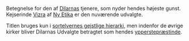 {{title:Dilarnas Udvalgte}}
{{author:Laura Holmegaard}}
{{timestamp:2009-09-20T08:49:06Z}}
{{copyright:Dilarnas Udvalgte}}
Betegnelse for den af [[Dilarna|Dilarnas]] tjenere, som nyder hendes højeste gunst. Kejserinde [[Vizra]] af [[Ny Etika]] er den nuværende udvalgte.

Titlen bruges kun i [[sortelvernes gejstlige hierarki]], men indenfor de øvrige kirker bliver Dilarnas Udvalgte betragtet som hendes [[ypperstepræstinde]].